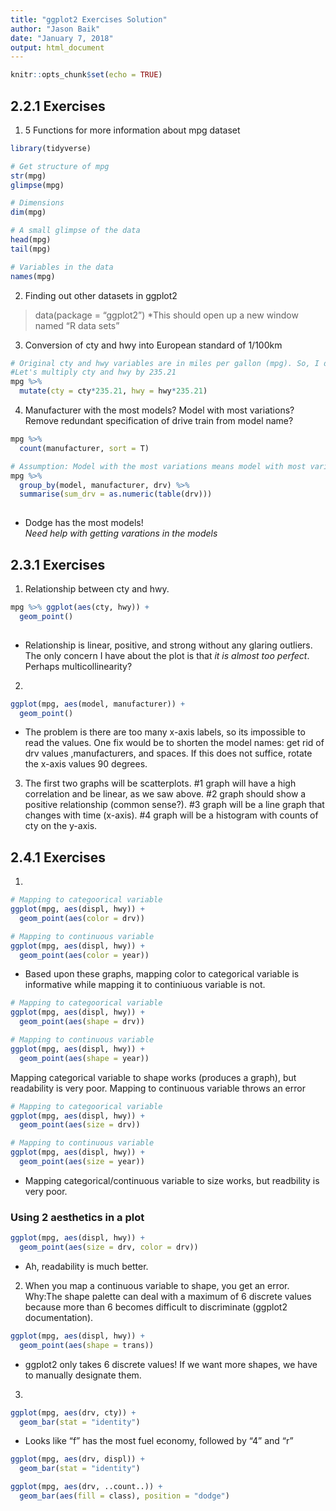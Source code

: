 ```yaml
---
title: "ggplot2 Exercises Solution"
author: "Jason Baik"
date: "January 7, 2018"
output: html_document
---
```


```r
knitr::opts_chunk$set(echo = TRUE)
```



## 2.2.1 Exercises


1. 5 Functions for more information about mpg dataset
```r
library(tidyverse)
```

```r
# Get structure of mpg
str(mpg)
glimpse(mpg)

# Dimensions
dim(mpg)

# A small glimpse of the data
head(mpg)
tail(mpg)

# Variables in the data
names(mpg)

```

2. Finding out other datasets in ggplot2
  
  > data(package = "ggplot2") 
*This should open up a new window named "R data sets"

3. Conversion of cty and hwy into European standard of 1/100km
```r
# Original cty and hwy variables are in miles per gallon (mpg). So, I did some research online: (https://www.unitjuggler.com/convert-fuelconsumption-from-mpg-to-lper100km.html) 
#Let's multiply cty and hwy by 235.21
mpg %>% 
  mutate(cty = cty*235.21, hwy = hwy*235.21)


```

4. Manufacturer with the most models? Model with most variations? Remove redundant specification of drive train from model name?
```r
mpg %>% 
  count(manufacturer, sort = T)

# Assumption: Model with the most variations means model with most variations in drv variable
mpg %>% 
  group_by(model, manufacturer, drv) %>% 
  summarise(sum_drv = as.numeric(table(drv)))
  

```
* Dodge has the most models!  
_Need help with getting varations in the models_

## 2.3.1 Exercises


1. Relationship between cty and hwy.
```r
mpg %>% ggplot(aes(cty, hwy)) +
  geom_point()
  
```

* Relationship is linear, positive, and strong without any glaring outliers. The only concern I have about the plot is that _it is almost too perfect_. Perhaps multicollinearity?

2.
```r
ggplot(mpg, aes(model, manufacturer)) +
  geom_point()
```
* The problem is there are too many x-axis labels, so its impossible to read the values. One fix would be to shorten the model names: get rid of drv values ,manufacturers, and spaces. If this does not suffice, rotate the x-axis values 90 degrees.

3. The first two graphs will be scatterplots. #1 graph will have a high correlation and be linear, as we saw above. #2 graph should show a positive relationship (common sense?). #3 graph will be a line graph that changes with time (x-axis). #4 graph will be a histogram with counts of cty on the y-axis.



## 2.4.1 Exercises


1.
```r
# Mapping to categoorical variable
ggplot(mpg, aes(displ, hwy)) +
  geom_point(aes(color = drv))

# Mapping to continuous variable
ggplot(mpg, aes(displ, hwy)) +
  geom_point(aes(color = year))
```
* Based upon these graphs, mapping color to categorical variable is informative while mapping it to continiuous variable is not. 

```r
# Mapping to categoorical variable
ggplot(mpg, aes(displ, hwy)) +
  geom_point(aes(shape = drv))

# Mapping to continuous variable
ggplot(mpg, aes(displ, hwy)) +
  geom_point(aes(shape = year))
```


Mapping categorical variable to shape works (produces a graph), but readability is very poor. Mapping to continuous variable throws an error

```r
# Mapping to categoorical variable
ggplot(mpg, aes(displ, hwy)) +
  geom_point(aes(size = drv))

# Mapping to continuous variable
ggplot(mpg, aes(displ, hwy)) +
  geom_point(aes(size = year))
```
* Mapping categorical/continuous variable to size works, but readbility is very poor.


### Using 2 aesthetics in a plot
```r
ggplot(mpg, aes(displ, hwy)) +
  geom_point(aes(size = drv, color = drv))

```
* Ah, readability is much better.

2. When you map a continuous variable to shape, you get an error. Why:The shape palette can deal with a maximum of 6 discrete values because more than 6 becomes difficult to discriminate (ggplot2 documentation).

```r
ggplot(mpg, aes(displ, hwy)) +
  geom_point(aes(shape = trans))
```
* ggplot2 only takes 6 discrete values! If we want more shapes, we have to manually designate them.

3.
```r
ggplot(mpg, aes(drv, cty)) +
  geom_bar(stat = "identity")
```
* Looks like "f" has the most fuel economy, followed by "4" and "r"

```r
ggplot(mpg, aes(drv, displ)) +
  geom_bar(stat = "identity")

ggplot(mpg, aes(drv, ..count..)) +
  geom_bar(aes(fill = class), position = "dodge")
```


